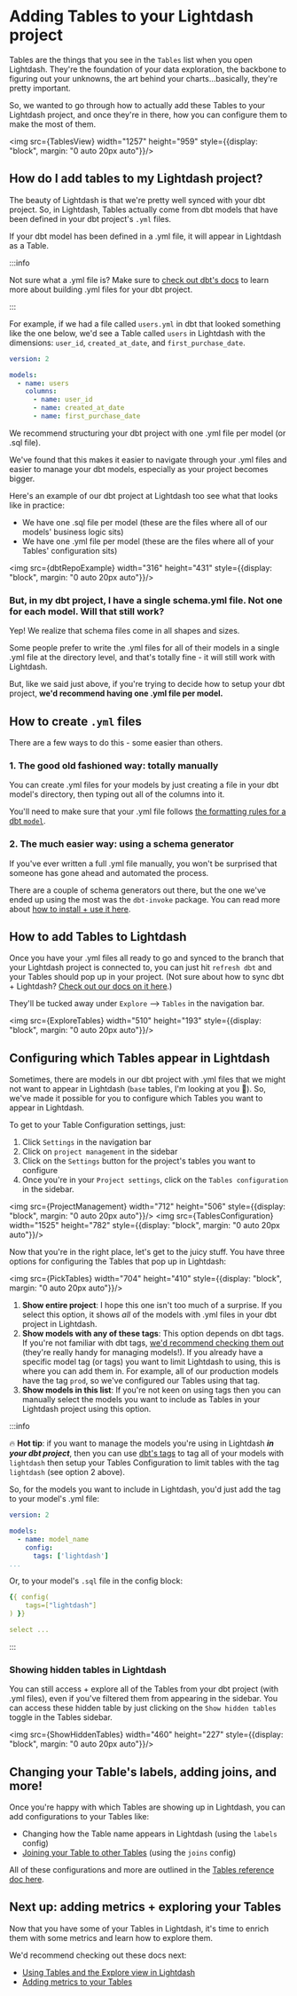 
# Adding Tables to your Lightdash project

Tables are the things that you see in the `Tables` list when you open Lightdash. They're the foundation of your data exploration, the backbone to figuring out your unknowns, the art behind your charts...basically, they're pretty important.

So, we wanted to go through how to actually add these Tables to your Lightdash project, and once they're in there, how you can configure them to make the most of them. 

<img src={TablesView} width="1257" height="959" style={{display: "block", margin: "0 auto 20px auto"}}/>

## How do I add tables to my Lightdash project? 

The beauty of Lightdash is that we're pretty well synced with your dbt project. So, in Lightdash, Tables actually come from dbt models that have been defined in your dbt project's `.yml` files.

If your dbt model has been defined in a .yml file, it will appear in Lightdash as a Table. 

:::info

Not sure what a .yml file is? Make sure to [check out dbt's docs](https://docs.getdbt.com/reference/configs-and-properties) to learn more about building .yml files for your dbt project.

:::

For example, if we had a file called `users.yml` in dbt that looked something like the one below, we'd see a Table called `users` in Lightdash with the dimensions: `user_id`, `created_at_date`, and `first_purchase_date`.

```yaml
version: 2

models:
  - name: users
    columns: 
      - name: user_id
      - name: created_at_date
      - name: first_purchase_date
```

We recommend structuring your dbt project with one .yml file per model (or .sql file).

We've found that this makes it easier to navigate through your .yml files and easier to manage your dbt models, especially as your project becomes bigger. 

Here's an example of our dbt project at Lightdash too see what that looks like in practice:

- We have one .sql file per model (these are the files where all of our models' business logic sits)
- We have one .yml file per model (these are the files where all of your Tables' configuration sits)

<img src={dbtRepoExample} width="316" height="431" style={{display: "block", margin: "0 auto 20px auto"}}/>

### But, in my dbt project, I have a single schema.yml file. Not one for each model. Will that still work?

Yep! We realize that schema files come in all shapes and sizes. 

Some people prefer to write the .yml files for all of their models in a single .yml file at the directory level, and that's totally fine - it will still work with Lightdash. 

But, like we said just above, if you're trying to decide how to setup your dbt project, **we'd recommend having one .yml file per model.**

## How to create `.yml` files

There are a few ways to do this - some easier than others. 

### 1. The good old fashioned way: totally manually

You can create .yml files for your models by just creating a file in your dbt model's directory, then typing out all of the columns into it.

You'll need to make sure that your .yml file follows [the formatting rules for a dbt `model`](https://docs.getdbt.com/reference/configs-and-properties#example).

### 2. The much easier way: using a schema generator

If you've ever written a full .yml file manually, you won't be surprised that someone has gone ahead and automated the process. 

There are a couple of schema generators out there, but the one we've ended up using the most was the `dbt-invoke` package. You can read more about [how to install + use it here](https://pypi.org/project/dbt-invoke/).

## How to add Tables to Lightdash

Once you have your .yml files all ready to go and synced to the branch that your Lightdash project is connected to, you can just hit `refresh dbt` and your Tables should pop up in your project. (Not sure about how to sync dbt + Lightdash? [Check out our docs on it here](/references/syncing_your_dbt_changes).)

They'll be tucked away under `Explore` --> `Tables` in the navigation bar.

<img src={ExploreTables} width="510" height="193" style={{display: "block", margin: "0 auto 20px auto"}}/>

## Configuring which Tables appear in Lightdash

Sometimes, there are models in our dbt project with .yml files that we might not want to appear in Lightdash (`base` tables, I'm looking at you 👀). So, we've made it possible for you to configure which Tables you want to appear in Lightdash. 

To get to your Table Configuration settings, just:

1. Click `Settings` in the navigation bar
2. Click on `project management` in the sidebar
3. Click on the `Settings` button for the project's tables you want to configure
4. Once you're in your `Project settings`, click on the `Tables configuration` in the sidebar.

<img src={ProjectManagement} width="712" height="506" style={{display: "block", margin: "0 auto 20px auto"}}/>
<img src={TablesConfiguration} width="1525" height="782" style={{display: "block", margin: "0 auto 20px auto"}}/>

Now that you're in the right place, let's get to the juicy stuff. You have three options for configuring the Tables that pop up in Lightdash:

<img src={PickTables} width="704" height="410" style={{display: "block", margin: "0 auto 20px auto"}}/>

1. **Show entire project**: I hope this one isn't too much of a surprise. If you select this option, it shows _all_ of the models with .yml files in your dbt project in Lightdash.
2. **Show models with any of these tags**: This option depends on dbt tags. If you're not familiar with dbt tags, [we'd recommend checking them out](https://docs.getdbt.com/reference/resource-configs/tags) (they're really handy for managing models!). If you already have a specific model tag (or tags) you want to limit Lightdash to using, this is where you can add them in. For example, all of our production models have the tag `prod`, so we've configured our Tables using that tag.
3. **Show models in this list**: If you're not keen on using tags then you can manually select the models you want to include as Tables in your Lightdash project using this option. 

:::info

🔥 **Hot tip**: if you want to manage the models you're using in Lightdash **_in your dbt project_**, then you can use [dbt's tags](https://docs.getdbt.com/reference/resource-configs/tags) to tag all of your models with `lightdash` then setup your Tables Configuration to limit tables with the tag `lightdash` (see option 2 above).

So, for the models you want to include in Lightdash, you'd just add the tag to your model's .yml file:

```yaml
version: 2

models:
  - name: model_name
    config:
      tags: ['lightdash']
...
```

Or, to your model's `.sql` file in the config block:

```yaml
{{ config(
    tags=["lightdash"]
) }}

select ...
```

:::

### Showing hidden tables in Lightdash

You can still access + explore all of the Tables from your dbt project (with .yml files), even if you've filtered them from appearing in the sidebar. You can access these hidden table by just clicking on the `Show hidden tables` toggle in the Tables sidebar. 

<img src={ShowHiddenTables} width="460" height="227" style={{display: "block", margin: "0 auto 20px auto"}}/>

## Changing your Table's labels, adding joins, and more!

Once you're happy with which Tables are showing up in Lightdash, you can add configurations to your Tables like:

- Changing how the Table name appears in Lightdash (using the `labels` config)
- [Joining your Table to other Tables](/guides/how-to-join-tables) (using the `joins` config)

All of these configurations and more are outlined in the [Tables reference doc here](/references/tables).

## Next up: adding metrics + exploring your Tables

Now that you have some of your Tables in Lightdash, it's time to enrich them with some metrics and learn how to explore them. 

We'd recommend checking out these docs next:
- [Using Tables and the Explore view in Lightdash](/get-started/exploring-data/using-explores) 
- [Adding metrics to your Tables](/get-started/setup-lightdash/add-metrics)